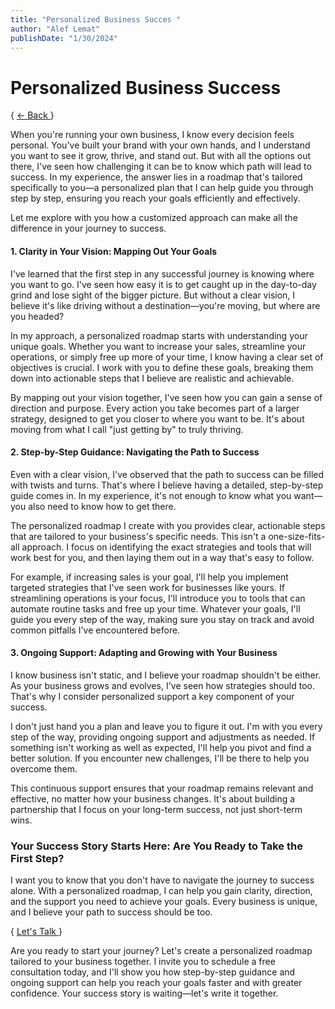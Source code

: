 ```yaml
---
title: "Personalized Business Succes "
author: "Alef Lemat"
publishDate: "1/30/2024"
---
```



#  Personalized Business Success  

{ <a href="/blogs"> ← Back </a> }


When you're running your own business, I know every decision feels personal. You've built your brand with your own hands, and I understand you want to see it grow, thrive, and stand out. But with all the options out there, I've seen how challenging it can be to know which path will lead to success. In my experience, the answer lies in a roadmap that's tailored specifically to you—a personalized plan that I can help guide you through step by step, ensuring you reach your goals efficiently and effectively.

Let me explore with you how a customized approach can make all the difference in your journey to success.

#### **1. Clarity in Your Vision: Mapping Out Your Goals**

I've learned that the first step in any successful journey is knowing where you want to go. I've seen how easy it is to get caught up in the day-to-day grind and lose sight of the bigger picture. But without a clear vision, I believe it's like driving without a destination—you're moving, but where are you headed?

In my approach, a personalized roadmap starts with understanding your unique goals. Whether you want to increase your sales, streamline your operations, or simply free up more of your time, I know having a clear set of objectives is crucial. I work with you to define these goals, breaking them down into actionable steps that I believe are realistic and achievable.

By mapping out your vision together, I've seen how you can gain a sense of direction and purpose. Every action you take becomes part of a larger strategy, designed to get you closer to where you want to be. It's about moving from what I call "just getting by" to truly thriving.

#### **2. Step-by-Step Guidance: Navigating the Path to Success**

Even with a clear vision, I've observed that the path to success can be filled with twists and turns. That's where I believe having a detailed, step-by-step guide comes in. In my experience, it's not enough to know what you want—you also need to know how to get there.

The personalized roadmap I create with you provides clear, actionable steps that are tailored to your business's specific needs. This isn't a one-size-fits-all approach. I focus on identifying the exact strategies and tools that will work best for you, and then laying them out in a way that's easy to follow.

For example, if increasing sales is your goal, I'll help you implement targeted strategies that I've seen work for businesses like yours. If streamlining operations is your focus, I'll introduce you to tools that can automate routine tasks and free up your time. Whatever your goals, I'll guide you every step of the way, making sure you stay on track and avoid common pitfalls I've encountered before.

#### **3. Ongoing Support: Adapting and Growing with Your Business**

I know business isn't static, and I believe your roadmap shouldn't be either. As your business grows and evolves, I've seen how strategies should too. That's why I consider personalized support a key component of your success.

I don't just hand you a plan and leave you to figure it out. I'm with you every step of the way, providing ongoing support and adjustments as needed. If something isn't working as well as expected, I'll help you pivot and find a better solution. If you encounter new challenges, I'll be there to help you overcome them.

This continuous support ensures that your roadmap remains relevant and effective, no matter how your business changes. It's about building a partnership that I focus on your long-term success, not just short-term wins.

### **Your Success Story Starts Here: Are You Ready to Take the First Step?**

I want you to know that you don't have to navigate the journey to success alone. With a personalized roadmap, I can help you gain clarity, direction, and the support you need to achieve your goals. Every business is unique, and I believe your path to success should be too.

{ <a href="	https://wa.me/14493123765"> Let's Talk </a> }

Are you ready to start your journey? Let's create a personalized roadmap tailored to your business together. I invite you to schedule a free consultation today, and I'll show you how step-by-step guidance and ongoing support can help you reach your goals faster and with greater confidence. Your success story is waiting—let's write it together.
